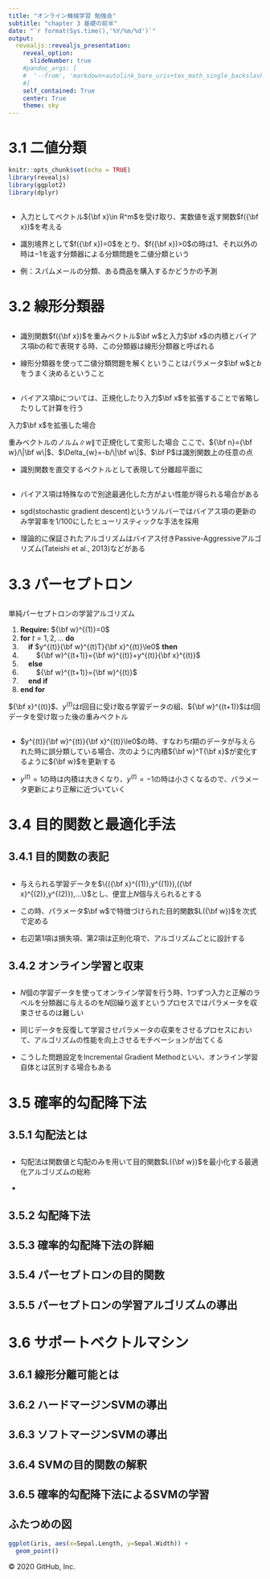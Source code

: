 ---
title: "オンライン機械学習 勉強会"
subtitle: "chapter 3 基礎の前半"
date: "`r format(Sys.time(),'%Y/%m/%d')`"
output:
  revealjs::revealjs_presentation:
    reveal_option:
      slideNumber: true
    #pandoc_args: [
    #  '--from', 'markdown+autolink_bare_uris+tex_math_single_backslash-implicit_figures'
    #]
    self_contained: True
    center: True
    theme: sky
---

# 3.1 二値分類

```{=html}
<style type="text/css">
  .reveal h1,
  .reveal h2,
  .reveal h3,
  .reveal h4,
  .reveal h5,
  .reveal h6 {
    text-transform: none;
  }
</style>
```
```{r setup, include=FALSE}
knitr::opts_chunk$set(echo = TRUE)
library(revealjs)
library(ggplot2)
library(dplyr)
```

## 

-   入力としてベクトル${\bf x}\in R^m$を受け取り、実数値を返す関数$f({\bf x})$を考える

-   識別境界として$f({\bf x})=0$をとり、$f({\bf x})>0$の時は$1$、それ以外の時は$-1$を返す分類器による分類問題を二値分類という

```{=tex}
\begin{equation}
y=sign(f({\bf x}))
\end{equation}
```
-   例：スパムメールの分類、ある商品を購入するかどうかの予測

# 3.2 線形分類器

## 

- 識別関数$f({\bf x})$を重みベクトル$\bf w$と入力$\bf x$の内積とバイアス項$b$の和で表現する時、この分類器は線形分類器と呼ばれる

\begin{equation}
f({\bf x})={\bf w}^T{\bf x}+b
\end{equation}

- 線形分類器を使って二値分類問題を解くということはパラメータ$\bf w$と$b$をうまく決めるということ

##
- バイアス項$b$については、正規化したり入力$\bf x$を拡張することで省略したりして計算を行う

入力$\bf x$を拡張した場合
\begin{equation}
f({\bf x})={\bf w}^T{\bf x}=0
\end{equation}

重みベクトルのノルム$\|w\|$で正規化して変形した場合
\begin{equation}
f({\bf x})={\bf n}^T{\bf x}-\Delta_{w}={\bf n}^T({\bf x}-{\bf P})=0
\end{equation}
ここで、${\bf n}={\bf w}/\|\bf w\|$、$\Delta_{w}=-b/\|\bf w\|$、$\bf P$は識別関数上の任意の点

- 識別関数を直交するベクトルとして表現して分離超平面に

##
- バイアス項は特殊なので別途最適化した方がよい性能が得られる場合がある

- sgd(stochastic gradient descent)というソルバーではバイアス項の更新のみ学習率を$1/100$にしたヒューリスティックな手法を採用

- 理論的に保証されたアルゴリズムはバイアス付きPassive-Aggressiveアルゴリズム(Tateishi et al., 2013)などがある

# 3.3 パーセプトロン

##
単純パーセプトロンの学習アルゴリズム  

1. **Require:** ${\bf w}^{(1)}=0$
2. **for** $t=1,2,...$ **do**
3. \ \ \ \ **if** $y^{(t)}{\bf w}^{(t)T}{\bf x}^{(t)}\le0$ **then**
4. \ \ \ \ \ \ \ \ ${\bf w}^{(t+1)}={\bf w}^{(t)}+y^{(t)}{\bf x}^{(t)}$
5. \ \ \ \ **else**
6. \ \ \ \ \ \ \ \ ${\bf w}^{(t+1)}={\bf w}^{(t)}$
7. \ \ \ \ **end if**
8. **end for**

${\bf x}^{(t)}$、$y^{(t)}$は$t$回目に受け取る学習データの組、${\bf w}^{(t+1)}$は$t$回データを受け取った後の重みベクトル

##
- $y^{(t)}{\bf w}^{(t)}{\bf x}^{(t)}\le0$の時、すなわち$t$期のデータが与えられた時に誤分類している場合、次のように内積${\bf w}^T{\bf x}$が変化するように${\bf w}$を更新する

\begin{equation}
{\bf w}^{(t+1)T}{\bf x}^{(t)}-{\bf w}^{(t)T}{\bf x}^{(t)}=y^{(t)}{\bf x}^{(t)T}{\bf x}^{(t)}
\end{equation}

- $y^{(t)}=1$の時は内積は大きくなり、$y^{(t)}=-1$の時は小さくなるので、パラメータ更新により正解に近づいていく

# 3.4 目的関数と最適化手法

## 3.4.1 目的関数の表記

##
- 与えられる学習データを$\{({\bf x}^{(1)},y^{(1)}),({\bf x}^{(2)},y^{(2)}),...\}$とし、便宜上$N$個与えられるとする

- この時、パラメータ$\bf w$で特徴づけられた目的関数$L({\bf w})$を次式で定める

\begin{equation}
L({\bf w})=\sum_{t=1}^N l({\bf x}^{(t)},y^{(t)},{\bf w})+r({\bf w})
\end{equation}

- 右辺第1項は損失項、第2項は正則化項で、アルゴリズムごとに設計する

## 3.4.2 オンライン学習と収束

##
- $N$個の学習データを使ってオンライン学習を行う時、1つずつ入力と正解のラベルを分類器に与えるのを$N$回繰り返すというプロセスではパラメータを収束させるのは難しい

- 同じデータを反復して学習させパラメータの収束をさせるプロセスにおいて、アルゴリズムの性能を向上させるモチベーションが出てくる

- こうした問題設定をIncremental Gradient Methodといい、オンライン学習自体とは区別する場合もある

# 3.5 確率的勾配降下法

## 3.5.1 勾配法とは

##
- 勾配法は関数値と勾配のみを用いて目的関数$L({\bf w})$を最小化する最適化アルゴリズムの総称

- 

## 3.5.2 勾配降下法

## 3.5.3 確率的勾配降下法の詳細

## 3.5.4 パーセプトロンの目的関数

## 3.5.5 パーセプトロンの学習アルゴリズムの導出


# 3.6 サポートベクトルマシン

## 3.6.1 線形分離可能とは

## 3.6.2 ハードマージンSVMの導出

## 3.6.3 ソフトマージンSVMの導出

## 3.6.4 SVMの目的関数の解釈

## 3.6.5 確率的勾配降下法によるSVMの学習

## ふたつめの図

```{r}
ggplot(iris, aes(x=Sepal.Length, y=Sepal.Width)) +
  geom_point()
```

© 2020 GitHub, Inc.
